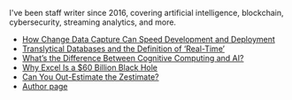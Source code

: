 I've been staff writer since 2016, covering artificial intelligence, blockchain, cybersecurity, streaming analytics, and more.

- [How Change Data Capture Can Speed Development and Deployment](https://www.rtinsights.com/how-change-data-capture-can-speed-development-and-deployment/)
- [Translytical Databases and the Definition of
  ‘Real-Time’](https://www.rtinsights.com/translytical-databases-and-the-definition-of-real-time/)
- [What’s the Difference Between Cognitive Computing and
  AI?](https://www.rtinsights.com/whats-the-difference-between-cognitive-computing-and-ai/)
- [Why Excel Is a $60 Billion Black Hole](https://www.rtinsights.com/why-excel-is-a-60-billion-black-hole/)
- [Can You Out-Estimate the Zestimate?](https://www.rtinsights.com/zillow-prize-zestimate-machine-learning-algorithm/)
- [Author page](https://www.rtinsights.com/author/joel-hans/)